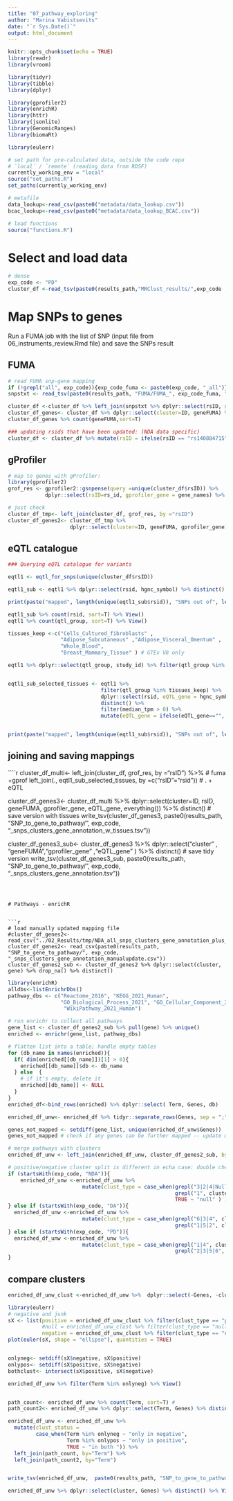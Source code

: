 ```yaml
---
title: "07_pathway_exploring"
author: "Marina Vabistsevits"
date: "`r Sys.Date()`"
output: html_document
---
```


```r
knitr::opts_chunk$set(echo = TRUE)
library(readr)
library(vroom)

library(tidyr)
library(tibble)
library(dplyr)

library(gprofiler2)
library(enrichR)
library(httr)
library(jsonlite)
library(GenomicRanges)
library(biomaRt)

library(eulerr)
```

```r
# set path for pre-calculated data, outside the code repo
# `local` / `remote` (reading data from RDSF)
currently_working_env = "local"
source("set_paths.R")
set_paths(currently_working_env)

# metafile
data_lookup<-read_csv(paste0("metadata/data_lookup.csv")) 
bcac_lookup<-read_csv(paste0("metadata/data_lookup_BCAC.csv")) 

# load functions
source("functions.R")
```

# Select and load data 

```r
# dense
exp_code <- "PD" 
cluster_df <-read_tsv(paste0(results_path,"MRClust_results/",exp_code ,"_snps_clusters.tsv"))

```

# Map SNPs to genes

Run a FUMA job with the list of SNP (input file from 06_instruments_review.Rmd file) and save the SNPs result

## FUMA

```r
# read FUMA snp-gene mapping
if (!grepl("all", exp_code)){exp_code_fuma <- paste0(exp_code, "_all")} else{ exp_code_fuma <- exp_code}
snpstxt <- read_tsv(paste0(results_path, "FUMA/FUMA_", exp_code_fuma, "/snps.txt")) # we FUMA-s all gws SNPs, but leftjoin will keep only what is needed if we are workign with a subset

cluster_df <-cluster_df %>% left_join(snpstxt %>% dplyr::select(rsID, geneFUMA=nearestGene), by = "rsID")
cluster_df_genes<- cluster_df %>% dplyr::select(cluster=ID, geneFUMA) %>% distinct()
cluster_df_genes %>% count(geneFUMA,sort=T)

### updating rsids that have been updated: (NDA data specific)
cluster_df <- cluster_df %>% mutate(rsID = ifelse(rsID == "rs140884715", "rs10923532",rsID ))
```

## gProfiler

```r
# map to genes with gProfiler:
library(gprofiler2)
grof_res <- gprofiler2::gsnpense(query =unique(cluster_df$rsID)) %>% 
            dplyr::select(rsID=rs_id, gprofiler_gene = gene_names) %>% distinct()

# just check
cluster_df_tmp<- left_join(cluster_df, grof_res, by ="rsID")
cluster_df_genes2<- cluster_df_tmp %>% 
                    dplyr::select(cluster=ID, geneFUMA, gprofiler_gene) %>% distinct()
```


## eQTL catalogue
```r
### Querying eQTL catalogue for variants

eqtl1 <- eqtl_for_snps(unique(cluster_df$rsID))

eqtl1_sub <- eqtl1 %>% dplyr::select(rsid, hgnc_symbol) %>% distinct()

print(paste("mapped", length(unique(eqtl1_sub$rsid)), "SNPs out of", length(unique(cluster_df$rsID))))

eqtl1_sub %>% count(rsid, sort=T) %>% View()
eqtl1 %>% count(qtl_group, sort=T) %>% View()

tissues_keep <-c("Cells_Cultured_fibroblasts" ,
                 "Adipose_Subcutaneous" ,"Adipose_Visceral_Omentum" ,
                 "Whole_Blood",
                 "Breast_Mammary_Tissue" ) # GTEx V8 only

eqtl1 %>% dplyr::select(qtl_group, study_id) %>% filter(qtl_group %in% tissues_keep) %>% distinct() %>%  View()


eqtl1_sub_selected_tissues <- eqtl1 %>% 
                              filter(qtl_group %in% tissues_keep) %>% 
                              dplyr::select(rsid, eQTL_gene = hgnc_symbol,qtl_group, median_tpm, pvalue) %>% 
                              distinct() %>% 
                              filter(median_tpm > 0) %>% 
                              mutate(eQTL_gene = ifelse(eQTL_gene=="", NA, eQTL_gene))


print(paste("mapped", length(unique(eqtl1_sub$rsid)), "SNPs out of", length(unique(cluster_df$rsID)), "; in selected tissues:", length(unique(eqtl1_sub_selected_tissues$rsid)) ))
```


## joining and saving mappings

````r
cluster_df_multi<- left_join(cluster_df, grof_res, by ="rsID") %>%  # fuma +gprof
                    left_join(., eqtl1_sub_selected_tissues, by =c("rsID"="rsid")) # . + eQTL

cluster_df_genes3<- cluster_df_multi %>% 
  dplyr::select(cluster=ID, rsID, geneFUMA, gprofiler_gene, eQTL_gene, everything()) %>%
  distinct() 
# save version with tissues 
write_tsv(cluster_df_genes3, 
          paste0(results_path, "SNP_to_gene_to_pathway/", exp_code, "_snps_clusters_gene_annotation_w_tissues.tsv"))

cluster_df_genes3_sub<- cluster_df_genes3 %>% 
                        dplyr::select("cluster" , "geneFUMA","gprofiler_gene" ,"eQTL_gene" ) %>% distinct()
# save tidy version
write_tsv(cluster_df_genes3_sub, 
          paste0(results_path, "SNP_to_gene_to_pathway/", exp_code, "_snps_clusters_gene_annotation.tsv"))
```



# Pathways - enrichR


```r
# load manually updated mapping file
#cluster_df_genes2<- read_csv("../02_Results/tmp/NDA_all_snps_clusters_gene_annotation_plus_eQTL_upd.csv")
cluster_df_genes2<- read_csv(paste0(results_path, "SNP_to_gene_to_pathway/", exp_code, "_snps_clusters_gene_annotation_manualupdate.csv"))
cluster_df_genes2_sub <- cluster_df_genes2 %>% dplyr::select(cluster, gene) %>% drop_na() %>% distinct()
```

```r
library(enrichR)
alldbs<-listEnrichrDbs()
pathway_dbs <- c("Reactome_2016", "KEGG_2021_Human", 
                 "GO_Biological_Process_2021", "GO_Cellular_Component_2021", "GO_Molecular_Function_2021",
                  "WikiPathway_2021_Human")
```


```r
# run enrichr to collect all pathways
gene_list <- cluster_df_genes2_sub %>% pull(gene) %>% unique()
enriched <- enrichr(gene_list, pathway_dbs)

# flatten list into a table; handle empty tables
for (db_name in names(enriched)){
  if( dim(enriched[[db_name]])[1] > 0){
    enriched[[db_name]]$db <- db_name
  } else  {
    # if it's empty, delete it
    enriched[[db_name]] <- NULL
  }
}
enriched_df<-bind_rows(enriched) %>% dplyr::select( Term, Genes, db) 

enriched_df_unw<- enriched_df %>% tidyr::separate_rows(Genes, sep = ";", convert = TRUE)

genes_not_mapped <- setdiff(gene_list, unique(enriched_df_unw$Genes)) 
genes_not_mapped # check if any genes can be further mapped -- update manual annotation file

```



```r
# merge pathways with clusters
enriched_df_unw <- left_join(enriched_df_unw, cluster_df_genes2_sub, by  = c("Genes" = "gene"))

# positive/negative cluster split is different in echa case: double check these when running
if (startsWith(exp_code, "NDA")){
    enriched_df_unw <-enriched_df_unw %>% 
                        mutate(clust_type = case_when(grepl("3|2|4|Null", cluster) ~ "negative", # null is in the middle!
                                                      grepl("1", cluster) ~ "positive",
                                                      TRUE ~ "null" ) )
} else if (startsWith(exp_code, "DA")){
  enriched_df_unw <-enriched_df_unw %>% 
                        mutate(clust_type = case_when(grepl("6|3|4", cluster) ~ "negative",
                                                      grepl("1|5|2", cluster) ~ "positive")) 
} else if (startsWith(exp_code, "PD")){
  enriched_df_unw <-enriched_df_unw %>% 
                        mutate(clust_type = case_when(grepl("1|4", cluster) ~ "negative", 
                                                      grepl("2|3|5|6", cluster) ~ "positive")) 
}
```


## compare clusters

```r
enriched_df_unw_clust <-enriched_df_unw %>%  dplyr::select(-Genes, -cluster) %>% distinct()

library(eulerr)
# negative and junk
sX <- list(positive = enriched_df_unw_clust %>% filter(clust_type == "positive") %>% pull(Term) %>% sort(),
           #null = enriched_df_unw_clust %>% filter(clust_type == "null") %>% pull(Term) %>% sort(), # only add if needed
           negative = enriched_df_unw_clust %>% filter(clust_type == "negative") %>% pull(Term) %>% sort())
plot(euler(sX, shape = "ellipse"), quantities = TRUE)


onlyneg<- setdiff(sX$negative, sX$positive)
onlypos<- setdiff(sX$positive, sX$negative)
bothclust<- intersect(sX$positive, sX$negative)

enriched_df_unw %>% filter(Term %in% onlyneg) %>% View()


path_count<- enriched_df_unw %>% count(Term, sort=T) # 
path_count2<- enriched_df_unw %>% dplyr::select(Term, Genes) %>% distinct() %>% count(Term, sort=T) %>% dplyr::rename(n_path = n)

enriched_df_unw <- enriched_df_unw %>%
  mutate(clust_status =
         case_when(Term %in% onlyneg ~ "only in negative",
                   Term %in% onlypos ~ "only in positive",
                   TRUE ~ "in both ")) %>% 
  left_join(path_count, by="Term") %>% 
  left_join(path_count2, by="Term") 


write_tsv(enriched_df_unw,  paste0(results_path, "SNP_to_gene_to_pathway/", exp_code, "_pathways_by_clusters.tsv"))

enriched_df_unw %>% dplyr::select(cluster, Genes) %>% distinct() %>% View()

```

